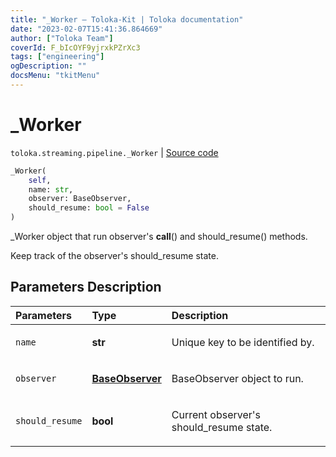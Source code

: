 ```yaml
---
title: "_Worker — Toloka-Kit | Toloka documentation"
date: "2023-02-07T15:41:36.864669"
author: ["Toloka Team"]
coverId: F_bIcOYF9yjrxkPZrXc3
tags: ["engineering"]
ogDescription: ""
docsMenu: "tkitMenu"
---
```


# _Worker
`toloka.streaming.pipeline._Worker` | [Source code](https://github.com/Toloka/toloka-kit/blob/v1.1.3/src/streaming/pipeline.py#L28)

```python
_Worker(
    self,
    name: str,
    observer: BaseObserver,
    should_resume: bool = False
)
```

_Worker object that run observer's __call__() and should_resume() methods.

Keep track of the observer's should_resume state.

## Parameters Description

| Parameters | Type | Description |
| :----------| :----| :-----------|
`name`|**str**|<p>Unique key to be identified by.</p>
`observer`|**[BaseObserver](/docs/toloka-kit/reference/toloka.streaming.observer.BaseObserver)**|<p>BaseObserver object to run.</p>
`should_resume`|**bool**|<p>Current observer&#x27;s should_resume state.</p>
